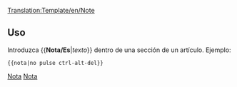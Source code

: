 <noinclude>[[Translation:Template/en/Note]]{{en/-}}</noinclude>{{es/Metaplantilla de avisos| tipo  = información
| texto = <strong>Nota</strong><br/>{{{1| Quien agregó esta plantilla no fijó una nota específica, por lo que debe eliminarse o actualizarse}}}
}}<noinclude>

==Uso==
Introduzca <nowiki>{{</nowiki>'''Nota/Es'''|''texto''<nowiki>}}</nowiki> dentro de una sección de un artículo. Ejemplo:
<pre>{{nota|no pulse ctrl-alt-del}}</pre>

[[Category:es/Plantillas|Nota]][[Category:es/Cajas de mensajes|Nota]]</noinclude>